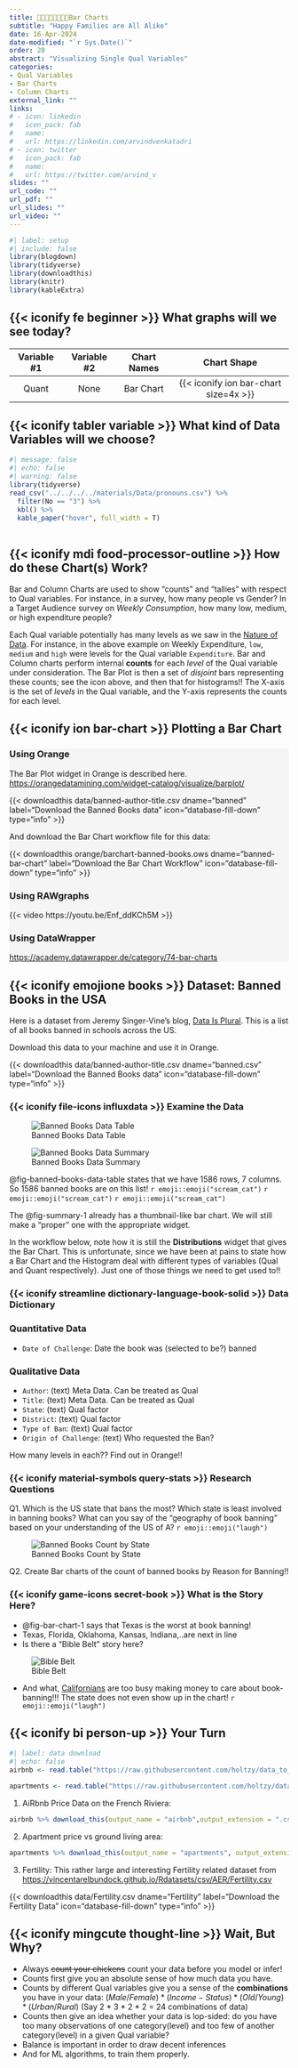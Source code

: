 ```yaml
---
title: 👨🏻‍👩🏻‍👦🏻‍👧🏻Bar Charts
subtitle: "Happy Families are All Alike"
date: 16-Apr-2024
date-modified: "`r Sys.Date()`"
order: 20
abstract: "Visualizing Single Qual Variables"
categories:
- Qual Variables
- Bar Charts
- Column Charts
external_link: ""
links:
# - icon: linkedin
#   icon_pack: fab
#   name: 
#   url: https://linkedin.com/arvindvenkatadri
# - icon: twitter
#   icon_pack: fab
#   name: 
#   url: https://twitter.com/arvind_v
slides: ""
url_code: ""
url_pdf: ""
url_slides: ""
url_video: ""
---
```


```r
#| label: setup
#| include: false
library(blogdown)
library(tidyverse)
library(downloadthis)
library(knitr)
library(kableExtra)

```

## {{< iconify fe beginner >}} What graphs will we see today?


| Variable #1 | Variable #2 | Chart Names | Chart Shape |
|:--------:|:--------:|:----------:|:-------------:|
|Quant| None|  Bar Chart | {{< iconify ion bar-chart size=4x >}}  |


## {{< iconify tabler variable >}} What kind of Data Variables will we choose?

::: column-page-inset-right
```r
#| message: false
#| echo: false
#| warning: false
library(tidyverse)
read_csv("../../../../materials/Data/pronouns.csv") %>% 
  filter(No == "3") %>% 
  kbl() %>%
  kable_paper("hover", full_width = T)
  
```
:::

## {{< iconify mdi food-processor-outline >}} How do these Chart(s) Work?

Bar and Column Charts are used to show "counts" and "tallies" with respect to Qual variables. For instance, in a survey, how many people vs Gender? In a Target Audience survey on *Weekly Consumption*, how many low, medium, or high expenditure people?

Each Qual variable potentially has many levels as we saw in the [Nature of Data](../01-NatureofData/index.qmd#what-are-data-types). For instance, in the above example on Weekly Expenditure, `low`, `medium` and `high` were levels for the Qual variable `Expenditure`. Bar and Column charts perform internal **counts** for each *level* of the Qual variable under consideration. The Bar Plot is then a set of *disjoint* bars representing these counts; see the icon above, and then that for histograms!! The X-axis is the set of *levels* in the Qual variable, and the Y-axis represents the counts for each level.

## {{< iconify ion bar-chart >}} Plotting a Bar Chart

::: {.panel-tabset .nav-pills style="background: whitesmoke;"}
### Using Orange

The Bar Plot widget in Orange is described here. <https://orangedatamining.com/widget-catalog/visualize/barplot/>


{{< downloadthis data/banned-author-title.csv dname="banned" label="Download the Banned Books data" icon="database-fill-down" type="info" >}}

And download the Bar Chart workflow file for this data:

{{< downloadthis orange/barchart-banned-books.ows dname="banned-bar-chart" label="Download the Bar Chart Workflow" icon="database-fill-down" type="info" >}}

### Using RAWgraphs

{{< video https://youtu.be/Enf_ddKCh5M >}}

### Using DataWrapper

<https://academy.datawrapper.de/category/74-bar-charts>
:::

## {{< iconify emojione books >}} Dataset: Banned Books in the USA

Here is a dataset from Jeremy Singer-Vine's blog, [Data Is Plural](https://www.data-is-plural.com/). This is a list of all books banned in schools across the US.

Download this data to your machine and use it in Orange.

{{< downloadthis data/banned-author-title.csv dname="banned.csv" label="Download the Banned Books data" icon="database-fill-down" type="info" >}}

### {{< iconify file-icons influxdata >}} Examine the Data

![Banned Books Data Table](images/banned.png){#fig-banned-books-data-table}

![Banned Books Data Summary](images/banned-summary.png){#fig-summary-1}


@fig-banned-books-data-table states that we have 1586 rows, 7 columns. So 1586 banned books are on this list! `r emoji::emoji("scream_cat")` `r emoji::emoji("scream_cat")` `r emoji::emoji("scream_cat")`

The @fig-summary-1 already has a thumbnail-like bar chart. We will still make a "proper" one with the appropriate widget.

::: callout-warning
In the workflow below, note how it is still the **Distributions** widget that gives the Bar Chart. This is unfortunate, since we have been at pains to state how a Bar Chart and the Histogram deal with different types of variables (Qual and Quant respectively). Just one of those things we need to get used to!!
:::

### {{< iconify streamline dictionary-language-book-solid >}} Data Dictionary

::: callout-note
### Quantitative Data

-   `Date of Challenge`: Date the book was (selected to be?) banned
:::

::: callout-note
### Qualitative Data

-   `Author`: (text) Meta Data. Can be treated as Qual
-   `Title`: (text) Meta Data. Can be treated as Qual
-   `State`: (text) Qual factor
-   `District`: (text) Qual factor
-   `Type of Ban`: (text) Qual factor
-   `Origin of Challenge`: (text) Who requested the Ban?

How many levels in each?? Find out in Orange!!


:::

### {{< iconify material-symbols query-stats >}} Research Questions

::: callout-note
Q1. Which is the US state that bans the most? Which state is least involved in banning books? What can you say of the "geography of book banning" based on your understanding of the US of A? `r emoji::emoji("laugh")`

![Banned Books Count by State](../../../../materials/images/Orange/banned-books-bar-chart.png){#fig-bar-chart-1}

:::

::: callout-note
Q2. Create Bar charts of the count of banned books by Reason for Banning!!
:::

### {{< iconify game-icons secret-book >}} What is the Story Here?

-   @fig-bar-chart-1 says that Texas is the worst at book banning!
-   Texas, Florida, Oklahoma, Kansas, Indiana,..are next in line
-   Is there a "Bible Belt" story here?

![Bible Belt](../../../../materials/images/BibleBelt.png){#fig-bible-belt}

-   And what, [Californians](https://youtu.be/JU01v6Ziz1A) are too busy making money to care about book-banning!!! The state does not even show up in the chart! `r emoji::emoji("laugh")`

## {{< iconify bi person-up >}} Your Turn

```r
#| label: data download
#| echo: false
airbnb <- read.table("https://raw.githubusercontent.com/holtzy/data_to_viz/master/Example_dataset/1_OneNum.csv", header=TRUE)

apartments <- read.table("https://raw.githubusercontent.com/holtzy/data_to_viz/master/Example_dataset/2_TwoNum.csv", header=T, sep=",") %>% select(GrLivArea, SalePrice)

```

1. AiRbnb Price Data on the French Riviera:

```r
airbnb %>% download_this(output_name = "airbnb",output_extension = ".csv", button_label = "AiRbnb data", button_type = "default", icon = "fa fa-save")
```

2. Apartment price vs ground living area:

```r
apartments %>% download_this(output_name = "apartments", output_extension = ".csv", button_label = "Apartment Data", button_type = "default", icon = "fa fa-save",   class = "hvr-sweep-to-left")
```

3. Fertility: This rather large and interesting Fertility related dataset from <https://vincentarelbundock.github.io/Rdatasets/csv/AER/Fertility.csv>

{{< downloadthis data/Fertility.csv dname="Fertility" label="Download the Fertility Data" icon="database-fill-down" type="info" >}}

## {{< iconify mingcute thought-line >}} Wait, But Why?

-   Always ~~count your chickens~~ count your data before you model or infer!
-   Counts first give you an absolute sense of how much data you have.
-   Counts by different Qual variables give you a sense of the **combinations** you have in your data: $(Male/Female) * (Income-Status) * (Old/Young) * (Urban/Rural)$ (Say 2 \* 3 \* 2 \* 2 = 24 combinations of data)
-   Counts then give an idea whether your data is lop-sided: do you have too many observations of one category(level) and too few of another category(level) in a given Qual variable?
-   Balance is important in order to draw decent inferences
-   And for ML algorithms, to train them properly.
